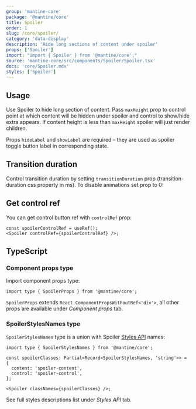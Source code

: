```yaml
---
group: 'mantine-core'
package: '@mantine/core'
title: Spoiler
order: 1
slug: /core/spoiler/
category: 'data-display'
description: 'Hide long sections of content under spoiler'
props: ['Spoiler']
import: "import { Spoiler } from '@mantine/core';"
source: 'mantine-core/src/components/Spoiler/Spoiler.tsx'
docs: 'core/Spoiler.mdx'
styles: ['Spoiler']
---
```



## Usage

Use Spoiler to hide long section of content.
Pass `maxHeight` prop to control point at which content will be hidden under spoiler and control to show/hide extra appears.
If content height is less than `maxHeight` spoiler will just render children.

Props `hideLabel` and `showLabel` are required – they are used as spoiler toggle button label in corresponding state.

<Demo data={SpoilerDemos.usage} />

## Transition duration

Control transition duration by setting `transitionDuration` prop (transition-duration css property in ms).
To disable animations set prop to 0:

<Demo data={SpoilerDemos.transitions} />

## Get control ref

You can get control button ref with `controlRef` prop:

```tsx
const spoilerControlRef = useRef();
<Spoiler controlRef={spoilerControlRef} />;
```

## TypeScript

### Component props type

Import component props type:

```tsx
import type { SpoilerProps } from '@mantine/core';
```

`SpoilerProps` extends `React.ComponentPropsWithoutRef<'div'>`, all other props are available under _Component props_ tab.

### SpoilerStylesNames type

`SpoilerStylesNames` type is a union with Spoiler [Styles API](/theming/styles-api/) names:

```tsx
import type { SpoilerStylesNames } from '@mantine/core';

const spoilerClasses: Partial<Record<SpoilerStylesNames, 'string'>> = {
  content: 'spoiler-content',
  control: 'spoiler-control',
};

<Spoiler classNames={spoilerClasses} />;
```

See full styles descriptions list under _Styles API_ tab.
